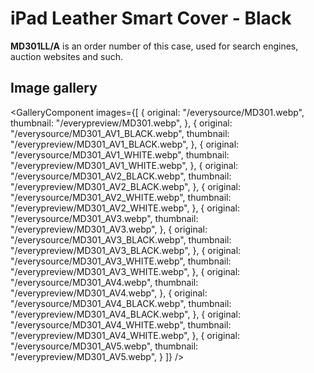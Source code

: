 
# iPad Leather Smart Cover - Black

<Callout type='info' emoji='👉🏻'>**MD301LL/A** is an order number of this case, used for search engines, auction websites and such.</Callout>

## Image gallery

<GalleryComponent
    images={[
      {
        original: "/everysource/MD301.webp",
        thumbnail: "/everypreview/MD301.webp",
      },
      {
        original: "/everysource/MD301_AV1_BLACK.webp",
        thumbnail: "/everypreview/MD301_AV1_BLACK.webp",
      },
      {
        original: "/everysource/MD301_AV1_WHITE.webp",
        thumbnail: "/everypreview/MD301_AV1_WHITE.webp",
      },
      {
        original: "/everysource/MD301_AV2_BLACK.webp",
        thumbnail: "/everypreview/MD301_AV2_BLACK.webp",
      },
      {
        original: "/everysource/MD301_AV2_WHITE.webp",
        thumbnail: "/everypreview/MD301_AV2_WHITE.webp",
      },
      {
        original: "/everysource/MD301_AV3.webp",
        thumbnail: "/everypreview/MD301_AV3.webp",
      },
      {
        original: "/everysource/MD301_AV3_BLACK.webp",
        thumbnail: "/everypreview/MD301_AV3_BLACK.webp",
      },
      {
        original: "/everysource/MD301_AV3_WHITE.webp",
        thumbnail: "/everypreview/MD301_AV3_WHITE.webp",
      },
      {
        original: "/everysource/MD301_AV4.webp",
        thumbnail: "/everypreview/MD301_AV4.webp",
      },
      {
        original: "/everysource/MD301_AV4_BLACK.webp",
        thumbnail: "/everypreview/MD301_AV4_BLACK.webp",
      },
      {
        original: "/everysource/MD301_AV4_WHITE.webp",
        thumbnail: "/everypreview/MD301_AV4_WHITE.webp",
      },
      {
        original: "/everysource/MD301_AV5.webp",
        thumbnail: "/everypreview/MD301_AV5.webp",
      }
    ]}
  />
